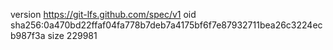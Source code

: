 version https://git-lfs.github.com/spec/v1
oid sha256:0a470bd22ffaf04fa778b7deb7a4175bf6f7e87932711bea26c3224ecb987f3a
size 229981

